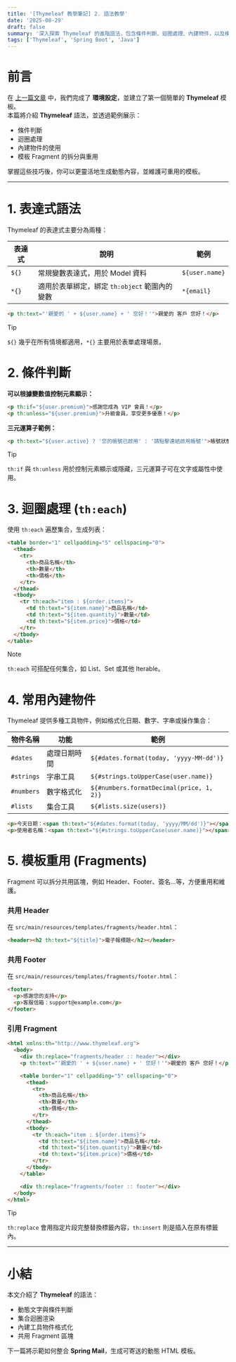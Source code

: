 ```yaml
---
title: '[Thymeleaf 教學筆記] 2. 語法教學'
date: '2025-08-29'
draft: false
summary: '深入探索 Thymeleaf 的進階語法，包含條件判斷、迴圈處理、內建物件，以及模板重用技巧。'
tags: ['Thymeleaf', 'Spring Boot', 'Java']
---
```


# 前言

在 [上一篇文章](/blog/thymeleaf-series/01-thymeleaf-intro-setup) 中，我們完成了 **環境設定**，並建立了第一個簡單的 **Thymeleaf** 模板。  
本篇將介紹 **Thymeleaf** 語法，並透過範例展示：
- 條件判斷
- 迴圈處理
- 內建物件的使用
- 模板 Fragment 的拆分與重用

掌握這些技巧後，你可以更靈活地生成動態內容，並維護可重用的模板。

---

# 1. 表達式語法

Thymeleaf 的表達式主要分為兩種：

| 表達式 | 說明                                          | 範例           |
| ------ | --------------------------------------------- | -------------- |
| `${}`  | 常規變數表達式，用於 Model 資料               | `${user.name}` |
| `*{}`  | 適用於表單綁定，綁定 `th:object` 範圍內的變數 | `*{email}`     |

```html
<p th:text="'親愛的 ' + ${user.name} + ' 您好！'">親愛的 客戶 您好！</p>
```

> [!TIP]
> `${}` 幾乎在所有情境都適用，`*{}` 主要用於表單處理場景。

# 2. 條件判斷

**可以根據變數值控制元素顯示：**

```html
<p th:if="${user.premium}">感謝您成為 VIP 會員！</p>
<p th:unless="${user.premium}">升級會員，享受更多優惠！</p>
```

**三元運算子範例：**

```html
<p th:text="${user.active} ? '您的帳號已啟用' : '請點擊連結啟用帳號'">帳號狀態</p>
```

> [!TIP]
> `th:if` 與 `th:unless` 用於控制元素顯示或隱藏，三元運算子可在文字或屬性中使用。

# 3. 迴圈處理 (`th:each`)

使用 `th:each` 遍歷集合，生成列表：

```html
<table border="1" cellpadding="5" cellspacing="0">
  <thead>
    <tr>
      <th>商品名稱</th>
      <th>數量</th>
      <th>價格</th>
    </tr>
  </thead>
  <tbody>
    <tr th:each="item : ${order.items}">
      <td th:text="${item.name}">商品名稱</td>
      <td th:text="${item.quantity}">數量</td>
      <td th:text="${item.price}">價格</td>
    </tr>
  </tbody>
</table>
```

> [!NOTE]
> `th:each` 可搭配任何集合，如 List、Set 或其他 Iterable。

# 4. 常用內建物件

Thymeleaf 提供多種工具物件，例如格式化日期、數字、字串或操作集合：

| 物件名稱   | 功能         | 範例                                     |
| ---------- | ------------ | ---------------------------------------- |
| `#dates`   | 處理日期時間 | `${#dates.format(today, 'yyyy-MM-dd')}`  |
| `#strings` | 字串工具     | `${#strings.toUpperCase(user.name)}`     |
| `#numbers` | 數字格式化   | `${#numbers.formatDecimal(price, 1, 2)}` |
| `#lists`   | 集合工具     | `${#lists.size(users)}`                  |

```html
<p>今天日期：<span th:text="${#dates.format(today, 'yyyy/MM/dd')}"></span></p>
<p>使用者名稱：<span th:text="${#strings.toUpperCase(user.name)}"></span></p>
```

# 5. 模板重用 (Fragments)

Fragment 可以拆分共用區塊，例如 Header、Footer、簽名...等，方便重用和維護。

### 共用 Header

在 `src/main/resources/templates/fragments/header.html`：

```html
<header><h2 th:text="${title}">電子報標題</h2></header>
```

### 共用 Footer

在 `src/main/resources/templates/fragments/footer.html`：

```html
<footer>
  <p>感謝您的支持</p>
  <p>客服信箱：support@example.com</p>
</footer>
```

### 引用 Fragment

```html
<html xmlns:th="http://www.thymeleaf.org">
  <body>
    <div th:replace="fragments/header :: header"></div>
    <p th:text="'親愛的 ' + ${user.name} + ' 您好！'">親愛的 客戶 您好！</p>

    <table border="1" cellpadding="5" cellspacing="0">
      <thead>
        <tr>
          <th>商品名稱</th>
          <th>數量</th>
          <th>價格</th>
        </tr>
      </thead>
      <tbody>
        <tr th:each="item : ${order.items}">
          <td th:text="${item.name}">商品名稱</td>
          <td th:text="${item.quantity}">數量</td>
          <td th:text="${item.price}">價格</td>
        </tr>
      </tbody>
    </table>

    <div th:replace="fragments/footer :: footer"></div>
  </body>
</html>
```

> [!TIP]
> `th:replace` 會用指定片段完整替換標籤內容，`th:insert` 則是插入在原有標籤內。

---

# 小結

本文介紹了 **Thymeleaf** 的語法：

- 動態文字與條件判斷
- 集合迴圈渲染
- 內建工具物件格式化
- 共用 Fragment 區塊

下一篇將示範如何整合 **Spring Mail**，生成可寄送的動態 HTML 模板。
